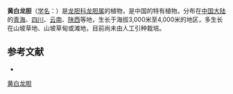{{Speciesbox
| name = 黄白龙胆
| status = 
| status_system = 
| image =
| genus = Gentiana
| species = prattii
| authority = Kusnez.
}}

'''黄白龙胆'''（[[学名|学名]]：{{lang|la|''Gentiana prattii''}}）是[[龙胆科|龙胆科]][[龙胆属|龙胆属]]的植物，是中国的特有植物。分布在[[中国大陆|中国大陆]]的[[青海|青海]]、[[四川|四川]]、[[云南|云南]]、[[陕西|陕西]]等地，生长于海拔3,000米至4,000米的地区，多生长在山坡草地、山坡草甸或滩地，目前尚未由人工引种栽培。

== 参考文献 ==
<div class="references-small">
* {{cite web| url =http://www.bioinfo.cn/db05/KmzwSpecies.php?action=view&id=8517| title =黄白龙胆| work =《中国高等植物数据库全库》| publisher =中国科学院微生物研究所| author =昆明植物研究所| accessdate =2009-02-24| deadurl =yes| archiveurl =https://web.archive.org/web/20160305043009/http://www.bioinfo.cn/db05/KmzwSpecies.php?action=view&id=8517| archivedate =2016-03-05}}
</div>
{{Taxonbar|from=Q15227417}}

[[Category:龙胆属|黄白龙胆]]


{{植物小作品}}